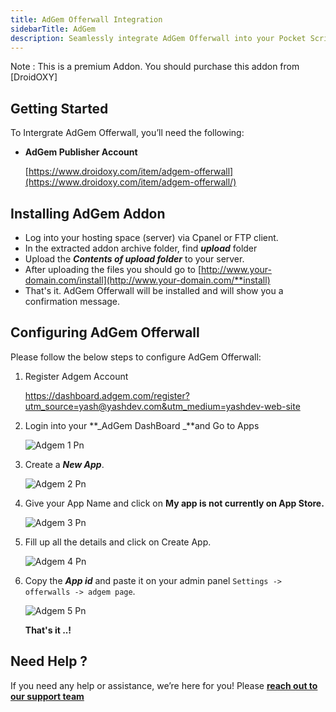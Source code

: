 ```yaml
---
title: AdGem Offerwall Integration
sidebarTitle: AdGem
description: Seamlessly integrate AdGem Offerwall into your Pocket Script application
---
```


<Check>
  Note : This is a premium Addon. You should purchase this addon from [DroidOXY]
</Check>

## Getting Started

To Intergrate AdGem Offerwall, you’ll need the following:

- **AdGem Publisher Account**

  [https://www.droidoxy.com/item/adgem-offerwall](https://www.droidoxy.com/item/adgem-offerwall/)

## Installing AdGem Addon

- Log into your hosting space (server) via Cpanel or FTP client.
- In the extracted addon archive folder, find **_upload_** folder
- Upload the **_Contents of upload folder_** to your server.
- After uploading the files you should go to [http://www.your-domain.com/install](http://www.your-domain.com/**install)
- That's it. AdGem Offerwall will be installed and will show you a confirmation message.

## Configuring AdGem Offerwall

Please follow the below steps to configure AdGem Offerwall:

1. Register Adgem Account

   https://dashboard.adgem.com/register?utm_source=yash@yashdev.com&utm_medium=yashdev-web-site
2. Login into your **_AdGem DashBoard _**and Go to Apps

   ![Adgem 1 Pn](/images/adgem_1.png)
3. Create a **_New App_**.

   ![Adgem 2 Pn](/images/adgem_2.png)
4. Give your App Name and click on **My app is not currently on App Store.**

   ![Adgem 3 Pn](/images/adgem_3.png)
5. Fill up all the details and click on Create App.

   ![Adgem 4 Pn](/images/adgem_4.png)
6. Copy the **_App id_** and paste it on your admin panel `Settings -> offerwalls -> adgem page`.

   ![Adgem 5 Pn](/images/adgem_5.png)

   **That's it ..\!**

## Need Help ?

If you need any help or assistance, we’re here for you\! Please [**reach out to our support team**](https://droidoxy.com/support/)